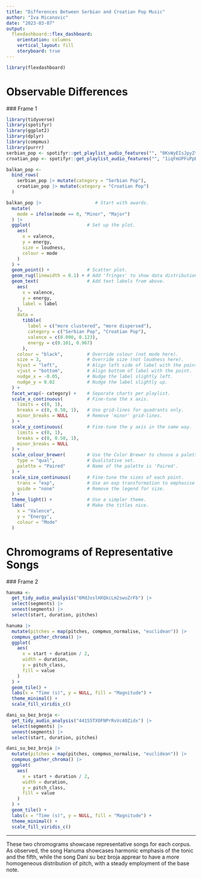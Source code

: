 ```yaml
---
title: "Differences Between Serbian and Croatian Pop Music"
author: "Iva Micanovic"
date: "2023-03-07"
output: 
  flexdashboard::flex_dashboard:
    orientation: columns
    vertical_layout: fill
    storyboard: true
---
```

```r
library(flexdashboard)
```
Observable Differences {.storyboard}
=========================================
  ### Frame 1
  
```r
library(tidyverse)
library(spotifyr)
library(ggplot2)
library(dplyr)
library(compmus) 
library(purrr)
serbian_pop <- spotifyr::get_playlist_audio_features("", "0KsWyEIsJpyZtP1PgQVvOD")
croatian_pop <- spotifyr::get_playlist_audio_features("", "1iqFmUPFuPpBVgvrWccMVW")

balkan_pop <-
  bind_rows(
    serbian_pop |> mutate(category = "Serbian Pop"),
    croatian_pop |> mutate(category = "Croatian Pop")
  )

balkan_pop |>                    # Start with awards.
  mutate(
    mode = ifelse(mode == 0, "Minor", "Major")
  ) |>
  ggplot(                     # Set up the plot.
    aes(
      x = valence,
      y = energy,
      size = loudness,
      colour = mode
    )
  ) +
  geom_point() +              # Scatter plot.
  geom_rug(linewidth = 0.1) + # Add 'fringes' to show data distribution.
  geom_text(                  # Add text labels from above.
    aes(
      x = valence,
      y = energy,
      label = label
    ),
    data = 
      tibble(
        label = c("more clustered", "more dispersed"),
        category = c("Serbian Pop", "Croatian Pop"),
        valence = c(0.090, 0.123),
        energy = c(0.101, 0.967)
      ),
    colour = "black",         # Override colour (not mode here).
    size = 3,                 # Override size (not loudness here).
    hjust = "left",           # Align left side of label with the point.
    vjust = "bottom",         # Align bottom of label with the point.
    nudge_x = -0.05,          # Nudge the label slightly left.
    nudge_y = 0.02            # Nudge the label slightly up.
  ) +
  facet_wrap(~ category) +    # Separate charts per playlist.
  scale_x_continuous(         # Fine-tune the x axis.
    limits = c(0, 1),
    breaks = c(0, 0.50, 1),   # Use grid-lines for quadrants only.
    minor_breaks = NULL       # Remove 'minor' grid-lines.
  ) +
  scale_y_continuous(         # Fine-tune the y axis in the same way.
    limits = c(0, 1),
    breaks = c(0, 0.50, 1),
    minor_breaks = NULL
  ) +
  scale_colour_brewer(        # Use the Color Brewer to choose a palette.
    type = "qual",            # Qualitative set.
    palette = "Paired"        # Name of the palette is 'Paired'.
  ) +
  scale_size_continuous(      # Fine-tune the sizes of each point.
    trans = "exp",            # Use an exp transformation to emphasise loud.
    guide = "none"            # Remove the legend for size.
  ) +
  theme_light() +             # Use a simpler theme.
  labs(                       # Make the titles nice.
    x = "Valence",
    y = "Energy",
    colour = "Mode"
  )
```
Chromograms of Representative Songs {.storyboard}
=========================================

 ### Frame 2
  
```r
hanuma <-
  get_tidy_audio_analysis("6MdJxslHXQkcLm2swuZrFb") |>
  select(segments) |>
  unnest(segments) |>
  select(start, duration, pitches)

hanuma |>
  mutate(pitches = map(pitches, compmus_normalise, "euclidean")) |>
  compmus_gather_chroma() |> 
  ggplot(
    aes(
      x = start + duration / 2,
      width = duration,
      y = pitch_class,
      fill = value
    )
  ) +
  geom_tile() +
  labs(x = "Time (s)", y = NULL, fill = "Magnitude") +
  theme_minimal() +
  scale_fill_viridis_c()

```

```r
dani_su_bez_broja <-
  get_tidy_audio_analysis("441S5TX0FNPrRvVc4OZidx") |>
  select(segments) |>
  unnest(segments) |>
  select(start, duration, pitches)

dani_su_bez_broja |>
  mutate(pitches = map(pitches, compmus_normalise, "euclidean")) |>
  compmus_gather_chroma() |> 
  ggplot(
    aes(
      x = start + duration / 2,
      width = duration,
      y = pitch_class,
      fill = value
    )
  ) +
  geom_tile() +
  labs(x = "Time (s)", y = NULL, fill = "Magnitude") +
  theme_minimal() +
  scale_fill_viridis_c()

```

***
  
  These two chromograms showcase representative songs
for each corpus. As observed, the song Hanuma
showcases harmonic emphasis of the tonic and the fifth, 
while the song Dani su bez broja apprear to have a more homogeneous 
distribution of pitch, 
with a steady employment of the base note. 
